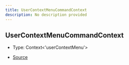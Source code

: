 ```yaml
---
title: UserContextMenuCommandContext
description: No description provided
---
```


## UserContextMenuCommandContext

- Type: Context\<'userContextMenu'>

- [Source](https://github.com/underctrl-io/commandkit/blob/f8cc07d11d2ae5ed7f529adff1649936223e27b2/packages/commandkit/src/app/commands/Context.ts#L72)
